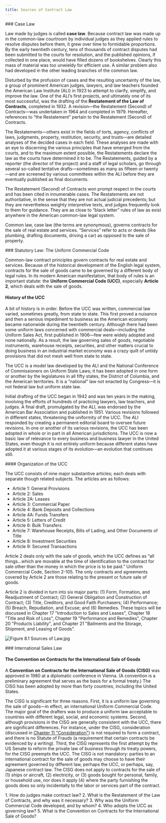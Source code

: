 ```yaml
---
title: Sources of Contract Law
---
```

<div className="content-chunk" data-subsection-id = "Case-Law-33t">
### Case Law

Law made by judges is called **case law**. Because contract law was made up in the common-law courtroom by individual judges as they applied rules to resolve disputes before them, it grew over time to formidable proportions. By the early twentieth century, tens of thousands of contract disputes had been submitted to the courts for resolution, and the published opinions, if collected in one place, would have filled dozens of bookshelves. Clearly this mass of material was too unwieldy for efficient use. A similar problem also had developed in the other leading branches of the common law.

Disturbed by the profusion of cases and the resulting uncertainty of the law, a group of prominent American judges, lawyers, and law teachers founded the American Law Institute (ALI) in 1923 to attempt to clarify, simplify, and improve the law. One of the ALI’s first projects, and ultimately one of its most successful, was the drafting of the **Restatement of the Law of Contracts**, completed in 1932. A revision—the Restatement (Second) of Contracts—was undertaken in 1964 and completed in 1979. Hereafter, references to “the Restatement” pertain to the Restatement (Second) of Contracts.

The Restatements—others exist in the fields of torts, agency, conflicts of laws, judgments, property, restitution, security, and trusts—are detailed analyses of the decided cases in each field. These analyses are made with an eye to discerning the various principles that have emerged from the courts, and to the maximum extent possible, the Restatements declare the law as the courts have determined it to be. The Restatements, guided by a reporter (the director of the project) and a staff of legal scholars, go through several so-called tentative drafts—sometimes as many as fifteen or twenty—and are screened by various committees within the ALI before they are eventually published as final documents.

The Restatement (Second) of Contracts won prompt respect in the courts and has been cited in innumerable cases. The Restatements are not authoritative, in the sense that they are not actual judicial precedents; but they are nevertheless weighty interpretive texts, and judges frequently look to them for guidance. They are as close to “black letter” rules of law as exist anywhere in the American common-law legal system.

Common law, case law (the terms are synonymous), governs contracts for the sale of real estate and services. “Services” refer to acts or deeds (like plumbing, drafting documents, driving a car) as opposed to the sale of property.
</div>
<div className="content-chunk" data-subsection-id = "Statutory-Law:-The-Uniform-Commercial-Code-History-of-the-UCC-32t">
### Statutory Law: The Uniform Commercial Code

Common-law contract principles govern contracts for real estate and services. Because of the historical development of the English legal system, contracts for the sale of goods came to be governed by a different body of legal rules. In its modern American manifestation, that body of rules is an important statute: the **Uniform Commercial Code (UCC)**, especially **Article 2**, which deals with the sale of goods.

#### **History of the UCC**

A bit of history is in order. Before the UCC was written, commercial law varied, sometimes greatly, from state to state. This first proved a nuisance and then a serious impediment to business as the American economy became nationwide during the twentieth century. Although there had been some uniform laws concerned with commercial deals—including the Uniform Sales Act, first published in 1906—few were widely adopted and none nationally. As a result, the law governing sales of goods, negotiable instruments, warehouse receipts, securities, and other matters crucial to doing business in an industrial market economy was a crazy quilt of untidy provisions that did not mesh well from state to state.

The UCC is a model law developed by the ALI and the National Conference of Commissioners on Uniform State Laws; it has been adopted in one form or another by the legislatures in all fifty states, the District of Columbia, and the American territories. It is a “national” law not enacted by Congress—it is not federal law but uniform state law.

Initial drafting of the UCC began in 1942 and was ten years in the making, involving the efforts of hundreds of practicing lawyers, law teachers, and judges. A final draft, promulgated by the ALI, was endorsed by the American Bar Association and published in 1951. Various revisions followed in different states, threatening the uniformity of the UCC. The ALI responded by creating a permanent editorial board to oversee future revisions. In one or another of its various revisions, the UCC has been adopted in whole or in part in all American jurisdictions. The UCC is now a basic law of relevance to every business and business lawyer in the United States, even though it is not entirely uniform because different states have adopted it at various stages of its evolution—an evolution that continues still.
</div>
<div className="content-chunk" data-subsection-id = "Statutory-Law:-The-Uniform-Commercial-Code-Organization-of-the-UCC-31t">
#### Organization of the UCC

The UCC consists of nine major substantive articles; each deals with separate though related subjects. The articles are as follows:

* Article 1: General Provisions
* Article 2: Sales
* Article 2A: Leases
* Article 3: Commercial Paper
* Article 4: Bank Deposits and Collections
* Article 4A: Funds Transfers
* Article 5: Letters of Credit
* Article 6: Bulk Transfers
* Article 7: Warehouse Receipts, Bills of Lading, and Other Documents of Title
* Article 8: Investment Securities
* Article 9: Secured Transactions

Article 2 deals only with the sale of goods, which the UCC defines as “all things…which are movable at the time of identification to the contract for sale other than the money in which the price is to be paid.” Uniform Commercial Code, Section 2-105. The only contracts and agreements covered by Article 2 are those relating to the present or future sale of goods.

Article 2 is divided in turn into six major parts: (1) Form, Formation, and Readjustment of Contract; (2) General Obligation and Construction of Contract; (3) Title, Creditors, and Good Faith Purchasers; (4) Performance; (5) Breach, Repudiation, and Excuse; and (6) Remedies. These topics will be discussed in Chapter 17 "Introduction to Sales and Leases", Chapter 18 "Title and Risk of Loss", Chapter 19 "Performance and Remedies", Chapter 20 "Products Liability", and Chapter 21 "Bailments and the Storage, Shipment, and Leasing of Goods".

![Figure 8.1 Sources of Law.jpg](https://nbjrajrmujlgxmcvqsge.supabase.co/storage/v1/object/public/strapi/files/Figure%208.1%20Sources%20of%20Law.jpg-da659bababa788c393379d04911e90ea.jpg)
</div>
<div className="content-chunk" data-subsection-id = "International-Sales-Law-34t">
### International Sales Law

#### The Convention on Contracts for the International Sale of Goods

A **Convention on Contracts for the International Sale of Goods (CISG)** was approved in 1980 at a diplomatic conference in Vienna. (A convention is a preliminary agreement that serves as the basis for a formal treaty.) The CISG has been adopted by more than forty countries, including the United States.

The CISG is significant for three reasons. First, it is a uniform law governing the sale of goods—in effect, an international Uniform Commercial Code. The major goal of the drafters was to produce a uniform law acceptable to countries with different legal, social, and economic systems. Second, although provisions in the CISG are generally consistent with the UCC, there are significant differences. For instance, under the CISG, consideration (discussed in [Chapter 11 "Consideration"](https://saylordotorg.github.io/text_business-law-and-the-legal-environment-v1.0-a/mayer_1.0-ch11#mayer_1.0-ch11)) is not required to form a contract, and there is no Statute of Frauds (a requirement that certain contracts be evidenced by a writing). Third, the CISG represents the first attempt by the US Senate to reform the private law of business through its treaty powers, for the CISG preempts the UCC. The CISG is not mandatory: parties to an international contract for the sale of goods may choose to have their agreement governed by different law, perhaps the UCC, or perhaps, say, Japanese contract law. The CISG does not apply to contracts for the sale of (1) ships or aircraft, (2) electricity, or (3) goods bought for personal, family, or household use, nor does it apply (4) where the party furnishing the goods does so only incidentally to the labor or services part of the contract.

<Callout>1\. How do judges make contract law? 2. What is the Restatement of the Law of Contracts, and why was it necessary? 3. Why was the Uniform Commercial Code developed, and by whom? 4. Who adopts the UCC as governing law? 5. What is the Convention on Contracts for the International Sale of Goods?</Callout>
</div>
